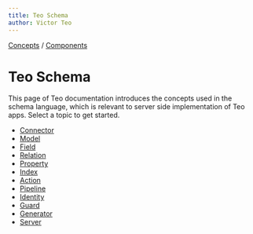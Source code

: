 ```yaml
---
title: Teo Schema
author: Victor Teo
---
```


<div className="breadcrumbs">
  <span className="breadcrumb">
    <a href="/concepts">Concepts</a>
  </span>
  <span> / </span>
  <span className="breadcrumb">
    <a href="/concepts/components">Components</a>
  </span>
</div>

# Teo Schema

This page of Teo documentation introduces the concepts used in the schema
language, which is relevant to server side implementation of Teo apps. Select
a topic to get started.

- [Connector](/concepts/components/teo-schema/connector)
- [Model](/concepts/components/teo-schema/model)
- [Field](/concepts/components/teo-schema/field)
- [Relation](/concepts/components/teo-schema/relation)
- [Property](/concepts/components/teo-schema/property)
- [Index](/concepts/components/teo-schema/index-concept)
- [Action](/concepts/components/teo-schema/action)
- [Pipeline](/concepts/components/teo-schema/pipeline)
- [Identity](/concepts/components/teo-schema/identity)
- [Guard](/concepts/components/teo-schema/guard)
- [Generator](/concepts/components/teo-schema/generator)
- [Server](/concepts/components/teo-schema/server)
